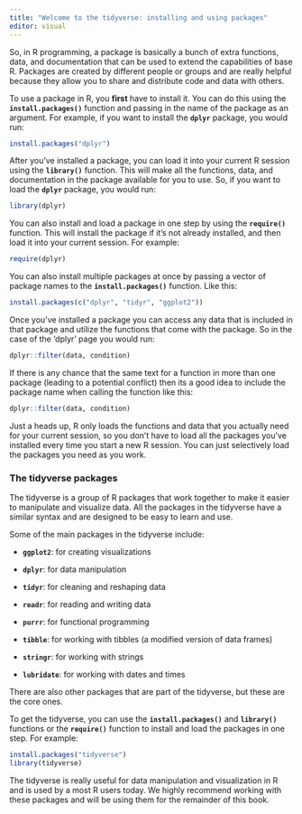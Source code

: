 ```yaml
---
title: "Welcome to the tidyverse: installing and using packages"
editor: visual
---
```


So, in R programming, a package is basically a bunch of extra functions, data, and documentation that can be used to extend the capabilities of base R. Packages are created by different people or groups and are really helpful because they allow you to share and distribute code and data with others.

To use a package in R, you **first** have to install it. You can do this using the **`install.packages()`** function and passing in the name of the package as an argument. For example, if you want to install the **`dplyr`** package, you would run:

```r
install.packages("dplyr")
```

After you've installed a package, you can load it into your current R session using the **`library()`** function. This will make all the functions, data, and documentation in the package available for you to use. So, if you want to load the **`dplyr`** package, you would run:

```r
library(dplyr)
```

You can also install and load a package in one step by using the **`require()`** function. This will install the package if it's not already installed, and then load it into your current session. For example:

```r
require(dplyr)
```

You can also install multiple packages at once by passing a vector of package names to the **`install.packages()`** function. Like this:

```r
install.packages(c("dplyr", "tidyr", "ggplot2"))
```

Once you've installed a package you can access any data that is included in that package and utilize the functions that come with the package. So in the case of the 'dplyr' page you would run:

```r
dplyr::filter(data, condition)
```

If there is any chance that the same text for a function in more than one package (leading to a potential conflict) then its a good idea to include the package name when calling the function like this:

```r
dplyr::filter(data, condition)
```

Just a heads up, R only loads the functions and data that you actually need for your current session, so you don't have to load all the packages you've installed every time you start a new R session. You can just selectively load the packages you need as you work.

### The tidyverse packages

The tidyverse is a group of R packages that work together to make it easier to manipulate and visualize data. All the packages in the tidyverse have a similar syntax and are designed to be easy to learn and use.

Some of the main packages in the tidyverse include:

-   **`ggplot2`**: for creating visualizations

-   **`dplyr`**: for data manipulation

-   **`tidyr`**: for cleaning and reshaping data

-   **`readr`**: for reading and writing data

-   **`purrr`**: for functional programming

-   **`tibble`**: for working with tibbles (a modified version of data frames)

-   **`stringr`**: for working with strings

-   **`lubridate`**: for working with dates and times

There are also other packages that are part of the tidyverse, but these are the core ones.

To get the tidyverse, you can use the **`install.packages()`** and **`library()`** functions or the **`require()`** function to install and load the packages in one step. For example:

```r
install.packages("tidyverse")
library(tidyverse)
```

The tidyverse is really useful for data manipulation and visualization in R and is used by a most R users today. We highly recommend working with these packages and will be using them for the remainder of this book.
